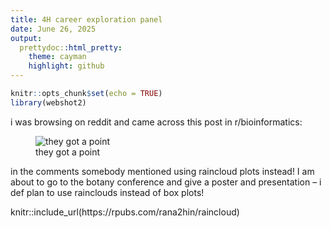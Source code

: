 ```yaml
---
title: 4H career exploration panel
date: June 26, 2025
output: 
  prettydoc::html_pretty:
    theme: cayman
    highlight: github
---
```


```r
knitr::opts_chunk$set(echo = TRUE)
library(webshot2)
```
i was browsing on reddit and came across this post in r/bioinformatics: <br>

![they got a point](../images/reddit_post.png)


in the comments somebody mentioned using raincloud plots instead! I am about to go to the botany conference and give a poster and presentation -- i def plan to use rainclouds instead of box plots!

knitr::include_url(https://rpubs.com/rana2hin/raincloud)

